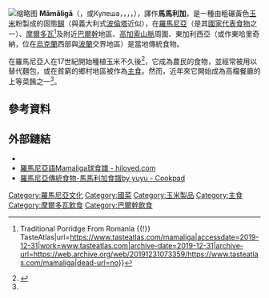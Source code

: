 {{expand|time=2015-12-16T09:29:36+00:00}}
[[File:Mamaliga.jpg|缩略图]]
'''Mămăligă'''（{{IPA-ro|məməˈliɡə|-|Ro-mămăligă.ogg}}，{{Lang-uk|Мамалига}}或Кулеша，{{Lang-ru|Мамалыга}}，{{Lang-pl|Mamałyga}}，{{Lang-hu|Puliszka}}，{{Lang-sr|Kačamak/[[西里爾字母|西里爾字母]]：качамак}}），譯作'''馬馬利加'''，是一種由粗碾黃色[[玉米|玉米]]粉製成的固態[[餬|餬]]（與義大利式[[波倫塔|波倫塔]]近似），在[[羅馬尼亞|羅馬尼亞]]（是其[[國家代表食物|國家代表食物]]之一）、[[摩爾多瓦|摩爾多瓦]]<ref name=":0">{{Cite web|title=Mămăligă {{!}} Traditional Porridge From Romania {{!}} TasteAtlas|url=https://www.tasteatlas.com/mamaliga|accessdate=2019-12-31|work=www.tasteatlas.com|archive-date=2019-12-31|archive-url=https://web.archive.org/web/20191231073359/https://www.tasteatlas.com/mamaliga|dead-url=no}}</ref>及附近[[巴爾幹半島|巴爾幹]]地區、[[高加索山脈|高加索山脈]]周圍、東加利西亞（或作東哈里奇納，位在[[烏克蘭|烏克蘭]]西部與[[波蘭|波蘭]]交界地區）是當地傳統食物。 

在羅馬尼亞人在17世紀開始種植玉米不久後<ref>{{cite web|title=Le maïs arrive dans les Balkans|url=http://www.persee.fr/web/revues/home/prescript/article/ahess_0395-2649_1962_num_17_1_420793?_Prescripts_Search_tabs1=standard&|publisher=Georges C. Haupt|language=fr|access-date=2015-12-16|archive-date=2012-10-05|archive-url=https://web.archive.org/web/20121005125628/http://www.persee.fr/web/revues/home/prescript/article/ahess_0395-2649_1962_num_17_1_420793?_Prescripts_Search_tabs1=standard&|dead-url=no}}</ref>，它成為農民的食物，並經常被用以替代麵包，或在貧窮的鄉村地區被作為[[主食|主食]]。然而，近年來它開始成為高檔餐廳的上等菜餚之一<ref name=":0" />。

==參考資料==
{{Reflist}}

== 外部鏈結 ==

* {{Commons category-inline|Mamaliga}}
*[https://zhtw.hiloved.com/羅馬尼亞語mamaliga球食譜/ 羅馬尼亞語Mamaliga球食譜 - hiloved.com] {{Wayback|url=https://zhtw.hiloved.com/%E7%BE%85%E9%A6%AC%E5%B0%BC%E4%BA%9E%E8%AA%9Emamaliga%E7%90%83%E9%A3%9F%E8%AD%9C/ |date=20191231074455 }}
*[https://cookpad.com/tw/食譜/10095954-羅馬尼亞傳統食物-馬馬利加 羅馬尼亞傳統食物-馬馬利加食譜by yuyu - Cookpad]

[[Category:羅馬尼亞文化|Category:羅馬尼亞文化]]
[[Category:國菜|Category:國菜]]
[[Category:玉米製品|Category:玉米製品]]
[[Category:主食|Category:主食]]
[[Category:摩爾多瓦飲食|Category:摩爾多瓦飲食]]
[[Category:巴爾幹飲食|Category:巴爾幹飲食]]